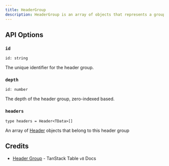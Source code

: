 ```yaml
---
title: HeaderGroup
description: HeaderGroup is an array of objects that represents a group of headers in a table.
---
```


## API Options

### `id`

```tsx
id: string
```

The unique identifier for the header group.

### `depth`

```tsx
id: number
```

The depth of the header group, zero-indexed based.

### `headers`

```tsx
type headers = Header<TData>[]
```

An array of [Header](./header) objects that belong to this header group

## Credits

- [Header Group](https://tanstack.com/table/v8/docs/api/core/header-group) - TanStack Table `v8` Docs
